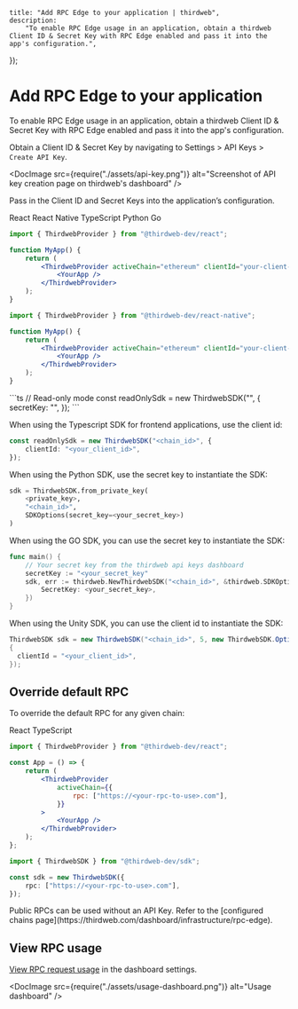 
	title: "Add RPC Edge to your application | thirdweb",
	description:
		"To enable RPC Edge usage in an application, obtain a thirdweb Client ID & Secret Key with RPC Edge enabled and pass it into the app's configuration.",
});

# Add RPC Edge to your application

To enable RPC Edge usage in an application, obtain a thirdweb Client ID & Secret Key with RPC Edge enabled and pass it into the app's configuration.

Obtain a Client ID & Secret Key by navigating to Settings > API Keys > `Create API Key`.

<DocImage
	src={require("./assets/api-key.png")}
	alt="Screenshot of API key creation page on thirdweb's dashboard"
/>

Pass in the Client ID and Secret Keys into the application’s configuration.

<Tabs defaultValue="react">
<TabsList>
  <TabsTrigger value="react">React</TabsTrigger>
  <TabsTrigger value="react-native">React Native</TabsTrigger>
  <TabsTrigger value="typescript">TypeScript</TabsTrigger>
  <TabsTrigger value="python">Python</TabsTrigger>
  <TabsTrigger value="go">Go</TabsTrigger>
</TabsList>

<TabsContent value="react">

```jsx
import { ThirdwebProvider } from "@thirdweb-dev/react";

function MyApp() {
	return (
		<ThirdwebProvider activeChain="ethereum" clientId="your-client-id">
			<YourApp />
		</ThirdwebProvider>
	);
}
```

</TabsContent>

<TabsContent value="react-native">

```jsx
import { ThirdwebProvider } from "@thirdweb-dev/react-native";

function MyApp() {
	return (
		<ThirdwebProvider activeChain="ethereum" clientId="your-client-id">
			<YourApp />
		</ThirdwebProvider>
	);
}
```

</TabsContent>

<TabsContent value="typescript">
```ts
  // Read-only mode
  const readOnlySdk = new ThirdwebSDK("<chain_id>", {
    secretKey: "<your_secret_key>",
  });
```

When using the Typescript SDK for frontend applications, use the client id:

```ts
const readOnlySdk = new ThirdwebSDK("<chain_id>", {
	clientId: "<your_client_id>",
});
```

</TabsContent>

<TabsContent value="python">
  When using the Python SDK, use the secret key to instantiate the SDK:

```python
sdk = ThirdwebSDK.from_private_key(
    <private_key>,
    "<chain_id>",
    SDKOptions(secret_key=<your_secret_key>)
)
```

</TabsContent>

<TabsContent value="go">
When using the GO SDK, you can use the secret key to instantiate the SDK:

```go
func main() {
	// Your secret key from the thirdweb api keys dashboard
	secretKey := "<your_secret_key"
	sdk, err := thirdweb.NewThirdwebSDK("<chain_id>", &thirdweb.SDKOptions{
		SecretKey: <your_secret_key>,
	})
}
```

</TabsContent>

<TabsContent value="unity">

When using the Unity SDK, you can use the client id to instantiate the SDK:

```csharp
ThirdwebSDK sdk = new ThirdwebSDK("<chain_id>", 5, new ThirdwebSDK.Options()
{
  clientId = "<your_client_id>",
});
```

</TabsContent>

</Tabs>

## Override default RPC

To override the default RPC for any given chain:

<Tabs defaultValue="react">

<TabsList>
	<TabsTrigger value="react">React</TabsTrigger>
	<TabsTrigger value="typescript">TypeScript</TabsTrigger>
</TabsList>

<TabsContent value="react">

```jsx
import { ThirdwebProvider } from "@thirdweb-dev/react";

const App = () => {
	return (
		<ThirdwebProvider
			activeChain={{
				rpc: ["https://<your-rpc-to-use>.com"],
			}}
		>
			<YourApp />
		</ThirdwebProvider>
	);
};
```

</TabsContent>

<TabsContent value="typescript">

```ts
import { ThirdwebSDK } from "@thirdweb-dev/sdk";

const sdk = new ThirdwebSDK({
	rpc: ["https://<your-rpc-to-use>.com"],
});
```

</TabsContent>

</Tabs>

<Callout title="Public RPCs" variant="info">
	Public RPCs can be used without an API Key. Refer to the [configured chains
	page](https://thirdweb.com/dashboard/infrastructure/rpc-edge).
</Callout>

## View RPC usage

[View RPC request usage](https://thirdweb.com/dashboard/settings/usage) in the dashboard settings.

<DocImage src={require("./assets/usage-dashboard.png")} alt="Usage dashboard" />
